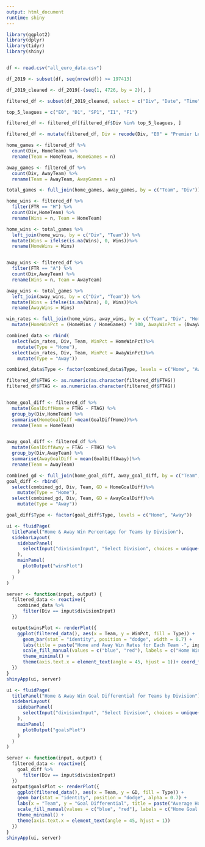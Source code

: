 ```yaml
---
output: html_document
runtime: shiny
---
```

```r
library(ggplot2)
library(dplyr)
library(tidyr)
library(shiny)


df <- read.csv("all_euro_data.csv")

df_2019 <- subset(df, seq(nrow(df)) >= 197413)

df_2019_cleaned <- df_2019[-(seq(1, 4726, by = 2)), ]

filtered_df <- subset(df_2019_cleaned, select = c("Div", "Date", "Time", "HomeTeam", "AwayTeam", "FTHG", "FTAG", "FTR", "HS", "AS", "HF", "AF"))

top_5_leagues = c("E0", "D1", "SP1", "I1", "F1")

filtered_df <- filtered_df[filtered_df$Div %in% top_5_leagues, ]

filtered_df <- mutate(filtered_df, Div = recode(Div, "E0" = "Premier League", "D1" = "Bundesliga", "SP1" = "La Liga", "I1" = "Serie A", "F1" = "Ligue 1"))
```

```r

home_games <- filtered_df %>%
  count(Div, HomeTeam) %>%
  rename(Team = HomeTeam, HomeGames = n)

away_games <- filtered_df %>%
  count(Div, AwayTeam) %>%
  rename(Team = AwayTeam, AwayGames = n)

total_games <- full_join(home_games, away_games, by = c("Team", "Div"))

home_wins <- filtered_df %>%
  filter(FTR == "H") %>%
  count(Div,HomeTeam) %>%
  rename(Wins = n, Team = HomeTeam)

home_wins <- total_games %>%
  left_join(home_wins, by = c("Div", "Team")) %>%
  mutate(Wins = ifelse(is.na(Wins), 0, Wins))%>%
  rename(HomeWins = Wins)


away_wins <- filtered_df %>%
  filter(FTR == "A") %>%
  count(Div,AwayTeam) %>%
  rename(Wins = n, Team = AwayTeam)

away_wins <- total_games %>%
  left_join(away_wins, by = c("Div", "Team")) %>%
  mutate(Wins = ifelse(is.na(Wins), 0, Wins))%>%
  rename(AwayWins = Wins)
```

```r

win_rates <- full_join(home_wins, away_wins, by = c("Team", "Div", "HomeGames", "AwayGames"))%>%
  mutate(HomeWinPct = (HomeWins / HomeGames) * 100, AwayWinPct = (AwayWins / AwayGames) * 100)
```

```r

combined_data <- rbind(
  select(win_rates, Div, Team, WinPct = HomeWinPct)%>%
    mutate(Type = "Home"),
  select(win_rates, Div, Team, WinPct = AwayWinPct)%>%
    mutate(Type = "Away"))

combined_data$Type <- factor(combined_data$Type, levels = c("Home", "Away"))
```

```r
filtered_df$FTHG <- as.numeric(as.character(filtered_df$FTHG))
filtered_df$FTAG <- as.numeric(as.character(filtered_df$FTAG))


home_goal_diff <- filtered_df %>%
  mutate(GoalDiffHome = FTHG - FTAG) %>%
  group_by(Div,HomeTeam) %>%
  summarise(HomeGoalDiff =mean(GoalDiffHome))%>%
  rename(Team = HomeTeam)


away_goal_diff <- filtered_df %>%
  mutate(GoalDiffAway = FTAG - FTHG) %>%
  group_by(Div,AwayTeam) %>%
  summarise(AwayGoalDiff = mean(GoalDiffAway))%>%
  rename(Team = AwayTeam)
```

```r
combined_gd <- full_join(home_goal_diff, away_goal_diff, by = c("Team", "Div"))
goal_diff <- rbind(
  select(combined_gd, Div, Team, GD = HomeGoalDiff)%>%
    mutate(Type = "Home"),
  select(combined_gd, Div, Team, GD = AwayGoalDiff)%>%
    mutate(Type = "Away"))

goal_diff$Type <- factor(goal_diff$Type, levels = c("Home", "Away"))
```


```r
ui <- fluidPage(
  titlePanel("Home & Away Win Percentage for Teams by Division"),
  sidebarLayout(
    sidebarPanel(
      selectInput("divisionInput", "Select Division", choices = unique(combined_data$Div))
    ),
    mainPanel(
      plotOutput("winsPlot")
    )
  )
)

server <- function(input, output) {
  filtered_data <- reactive({
    combined_data %>%
      filter(Div == input$divisionInput)
  })

  output$winsPlot <- renderPlot({
    ggplot(filtered_data(), aes(x = Team, y = WinPct, fill = Type)) +
      geom_bar(stat = "identity", position = "dodge", width = 0.7) +
      labs(title = paste("Home and Away Win Rates for Each Team -", input$divisionInput),x = "Team", y = "Win Rate") +
      scale_fill_manual(values = c("blue", "red"), labels = c("Home Win Rate", "Away Win Rate")) +
      theme_minimal() +
      theme(axis.text.x = element_text(angle = 45, hjust = 1))+ coord_flip()
  })
}
shinyApp(ui, server)
```

```r
ui <- fluidPage(
  titlePanel("Home & Away Win Goal Differential for Teams by Division"),
  sidebarLayout(
    sidebarPanel(
      selectInput("divisionInput", "Select Division", choices = unique(goal_diff$Div))
    ),
    mainPanel(
      plotOutput("goalsPlot")
    )
  )
)

server <- function(input, output) {
  filtered_data <- reactive({
    goal_diff %>%
      filter(Div == input$divisionInput)
  })
  output$goalsPlot <- renderPlot({
    ggplot(filtered_data(), aes(x = Team, y = GD, fill = Type)) +
    geom_bar(stat = "identity", position = "dodge", alpha = 0.7) +
    labs(x = "Team", y = "Goal Differential", title = paste("Average Home & Away Goal Differentials for Each Team -",input$divisionInput)) +
    scale_fill_manual(values = c("blue", "red"), labels = c("Home Goal Differential", "Away Goal Differential")) +
    theme_minimal() +
    theme(axis.text.x = element_text(angle = 45, hjust = 1))
  })
}
shinyApp(ui, server)
```

